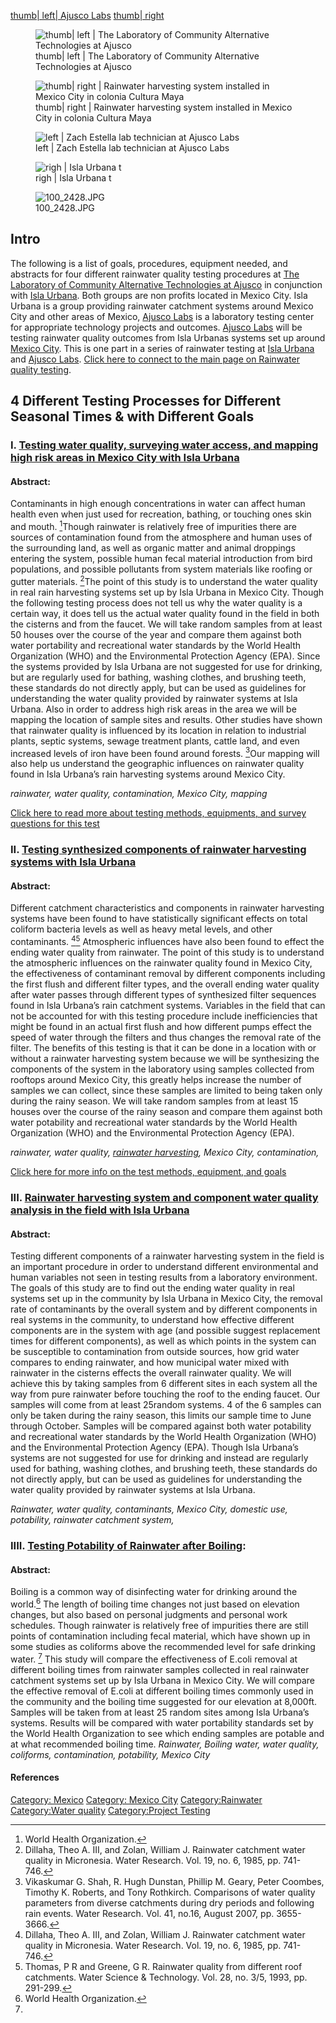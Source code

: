[[ File: Ajusco_Isla_Oct_2010_028.JPG| thumb| left| Ajusco Labs]]
[[ File:Logo-Isla-urbana-facebook-2dark.jpg| thumb| right]]


[[File: Ajusco_Isla_Oct_2010_033.JPG| thumb| left | The Laboratory of Community Alternative Technologies at Ajusco]]

[[File:Casa_de_Maria_Luisa.jpg | thumb| right | Rainwater harvesting system installed in Mexico City in colonia Cultura Maya]]

[[File:Ajusco Isla Oct 2010 024.JPG |thumb|  left | Zach Estella lab technician at Ajusco Labs]]

[[File:100_2455.JPG|thumb| righ | Isla Urbana t]]

[[File:100_2428.JPG|thumb|right]]


==Intro== 
The following is a list of goals, procedures, equipment needed, and abstracts for four different rainwater quality testing procedures at [[The Laboratory of Community Alternative Technologies at Ajusco]] in conjunction with [[Isla Urbana]].   Both groups are non profits located in Mexico City.  Isla Urbana is a group providing rainwater catchment systems around Mexico City and other areas of Mexico, [[The Laboratory of Community Alternative Technologies at Ajusco | Ajusco Labs]] is a laboratory testing center for appropriate technology projects and outcomes. [[The Laboratory of Community Alternative Technologies at Ajusco | Ajusco Labs]] will be testing rainwater quality outcomes from Isla Urbanas systems set up around [[Mexico City]].  This is one part in a series of rainwater testing at [[Isla Urbana]] and [[The Laboratory of Community Alternative Technologies at Ajusco | Ajusco Labs]]. [[Rainwater quality testing with Isla Urbana| Click here to connect to the main page on Rainwater quality testing]].

==4 Different Testing Processes for Different Seasonal Times & with Different Goals==


===I. [[Testing water quality, surveying water access, and mapping high risk areas in Mexico City with Isla Urbana]]===

====Abstract:====
Contaminants in high enough concentrations in water can affect human health even when just used for recreation, bathing, or touching ones skin and mouth. <ref> World Health Organization. </ref>Though rainwater is relatively free of impurities there are sources of contamination found from the atmosphere and human uses of the surrounding land, as well as organic matter and animal droppings entering the system, possible human fecal material introduction from bird populations, and possible pollutants from system materials like roofing or gutter materials. <ref> Dillaha, Theo A. III, and Zolan, William J. Rainwater catchment water quality in Micronesia. Water Research.  Vol. 19, no. 6, 1985, pp. 741-746. </ref>The point of this study is to understand the water quality in real rain harvesting systems set up by Isla Urbana in Mexico City.  Though the following testing process does not tell us why the water quality is a certain way, it does tell us the actual water quality found in the field in both the cisterns and from the faucet.  We will take random samples from at least 50 houses over the course of the year and compare them against both water portability and recreational water standards by the World Health Organization (WHO) and the Environmental Protection Agency (EPA).  Since the systems provided by Isla Urbana are not suggested for use for drinking, but are regularly used for bathing, washing clothes, and brushing teeth, these standards do not directly apply, but can be used as guidelines for understanding the water quality provided by rainwater systems at Isla Urbana.  Also in order to address high risk areas in the area we will be mapping the location of sample sites and results.  Other studies have shown that rainwater quality is influenced by its location in relation to industrial plants, septic systems, sewage treatment plants, cattle land, and even increased levels of iron have been found around forests.  <ref> Vikaskumar G. Shah, R. Hugh Dunstan, Phillip M. Geary, Peter Coombes, Timothy K. Roberts, and Tony Rothkirch. Comparisons of water quality parameters from diverse catchments during dry periods and following rain events. Water Research. Vol. 41, no.16, August 2007, pp. 3655-3666. </ref>Our  mapping will also help us understand the geographic influences on rainwater quality found in Isla Urbana’s rain harvesting systems around Mexico City.  

''rainwater, water quality, contamination, Mexico City, mapping''

[[Testing water quality, surveying water access, and mapping high risk areas in Mexico City with Isla Urbana| Click here to read more about testing methods, equipments, and survey questions for this test]]


===II. [[Testing synthesized components of rainwater harvesting systems with Isla Urbana]] ===

====Abstract:====
Different catchment characteristics and components in rainwater harvesting systems have been found to have statistically significant effects on total coliform bacteria levels as well as heavy metal levels, and other contaminants. <ref> Dillaha, Theo A. III, and Zolan, William J. Rainwater catchment water quality in Micronesia. Water Research.  Vol. 19, no. 6, 1985, pp. 741-746. </ref><ref> Thomas, P R and Greene, G R. Rainwater quality from different roof catchments. Water Science & Technology. Vol. 28, no. 3/5, 1993, pp. 291-299. </ref>   Atmospheric influences have also been found to effect the ending water quality from rainwater.  The point of this study is to understand the atmospheric influences on the rainwater quality found in Mexico City,  the effectiveness of contaminant removal by different components including the first flush and different filter types, and the overall ending water quality after water passes through different types of synthesized filter sequences found in Isla Urbana’s rain catchment systems.  Variables in the field that can not be accounted for with this testing procedure include inefficiencies that might be found in an actual first flush and how different pumps effect the speed of water through the filters and thus changes the removal rate of the filter. The benefits of this testing is that it can be done in a location with or without a rainwater harvesting system because we will be synthesizing the components of the system in the laboratory using samples collected from rooftops around Mexico City, this greatly helps increase the number of samples we can collect, since these samples are limited to being taken only during the rainy season.  We will take random samples from at least 15 houses over the course of the rainy season and compare them against both water potability and recreational water standards by the World Health Organization (WHO) and the Environmental Protection Agency (EPA). 

''rainwater, water quality, [[rainwater harvesting]], Mexico City, contamination,''

[[ Testing synthesized components of rainwater harvesting systems with Isla Urbana |Click here for more info on the test methods, equipment, and goals]]

===III.	[[Rainwater harvesting system and component water quality analysis in the field with Isla Urbana]] ===


====Abstract:====
Testing different components of a rainwater harvesting system  in the field is an important procedure in order to understand different environmental and human variables not seen in testing results from a laboratory environment.  The goals of this study are to find out the ending water quality in real systems set up in the community by Isla Urbana in Mexico City, the removal rate of contaminants by the overall system and by different components in real systems in the community, to understand how effective different components are in the system with age (and possible suggest replacement times for different components), as well as  which points in the system can be susceptible to contamination from outside sources, how grid water compares to ending rainwater, and how municipal water mixed with rainwater in the cisterns effects the overall rainwater quality.  We will achieve this by taking samples from 6 different sites in each system all the way from pure rainwater before touching the roof to the ending faucet.  Our samples will come from at least 25random systems.  4 of the 6 samples can only be taken during the rainy season, this limits our sample time to June through October.  Samples will be compared against both water potability and recreational water standards by the World Health Organization (WHO) and the Environmental Protection Agency (EPA). Though Isla Urbana’s systems are not suggested for use for drinking and instead are regularly used for bathing, washing clothes, and brushing teeth, these standards do not directly apply, but can be used as guidelines for understanding the water quality provided by rainwater systems at Isla Urbana.  

''Rainwater, water quality, contaminants, Mexico City, domestic use, potability, rainwater catchment system,  
''

===IIII. [[Testing potability of rainwater after boiling at Isla Urbana and Ajusco Labs| Testing Potability of Rainwater after Boiling]]:===

====Abstract:====
Boiling is a common way of disinfecting water for drinking around the world.<ref> World Health Organization. </ref>  The length of boiling time changes not just based on elevation changes, but also based on personal judgments and personal work schedules. Though rainwater is relatively free of impurities there are still points of contamination including fecal material, which have shown up in some studies as coliforms above the recommended level for safe drinking water.  <ref> </ref>  This study will compare the effectiveness of E.coli removal at different boiling times from rainwater samples collected in real rainwater catchment systems set up by Isla Urbana in Mexico City.  We will compare the effective removal of E.coli at different boiling times commonly used in the community and the boiling time suggested for our elevation at 8,000ft.  Samples will be taken from at least 25 random sites among Isla Urbana’s systems.  Results will be compared with water portability standards set by the World Health Organization to see which ending samples are potable and at what recommended boiling time.  
''
Rainwater, Boiling water, water quality, coliforms, contamination, potability, Mexico City''


====References====
<references/>



[[Category: Mexico]]
[[Category: Mexico City]]
[[Category:Rainwater]]
[[Category:Water quality]]
[[Category:Project Testing]]